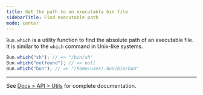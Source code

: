 ```yaml
---
title: Get the path to an executable bin file
sidebarTitle: Find executable path
mode: center
---
```


`Bun.which` is a utility function to find the absolute path of an executable file. It is similar to the `which` command in Unix-like systems.

```ts foo.ts icon="/icons/typescript.svg"
Bun.which("sh"); // => "/bin/sh"
Bun.which("notfound"); // => null
Bun.which("bun"); // => "/home/user/.bun/bin/bun"
```

---

See [Docs > API > Utils](https://bun.com/docs/api/utils#bun-which) for complete documentation.
